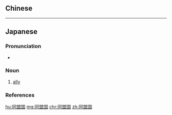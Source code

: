 ==Chinese==
{{zh-see|同盟國}}

----

==Japanese==
{{ja-kanjitab|どう|めい|こく|yomi=o}}

===Pronunciation===
* {{ja-pron|どうめいこく|y=o|acc=3|acc_ref=NHK}}

===Noun===
{{ja-noun|どうめいこく|kyu=同盟國}}

# [[ally]] {{gloss|a nation united to another by treaty or league}}

===References===
<references/>

[[hu:同盟国]]
[[mg:同盟国]]
[[chr:同盟国]]
[[zh:同盟国]]
